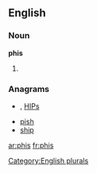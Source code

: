 ==English==

===Noun===
'''phis'''

# {{plural of|[[phi]]}}

===Anagrams===
* {{alphagram|[[hips#English|hips]]}} , [[HIPs#English|HIPs]]
* [[pish#English|pish]]
* [[ship#English|ship]]

[[Category:English plurals]]

[[ar:phis]]
[[fr:phis]]